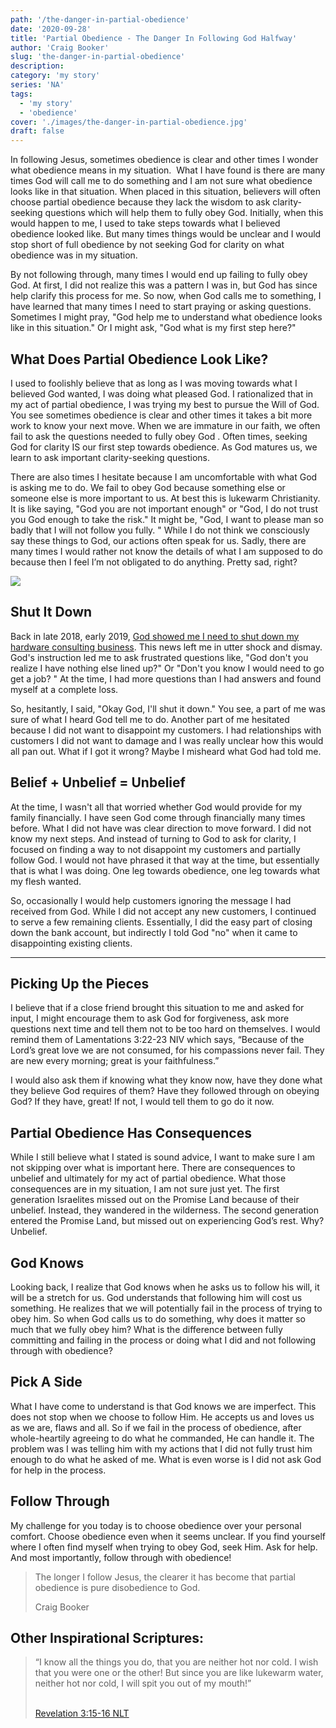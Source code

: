 ```yaml
---
path: '/the-danger-in-partial-obedience'
date: '2020-09-28'
title: 'Partial Obedience - The Danger In Following God Halfway'
author: 'Craig Booker'
slug: 'the-danger-in-partial-obedience'
description:
category: 'my story'
series: 'NA'
tags:
  - 'my story'
  - 'obedience'
cover: './images/the-danger-in-partial-obedience.jpg'
draft: false
---
```


In following Jesus, sometimes obedience is clear and other times I wonder what obedience means in my situation.  What I have found is there are many times God will call me to do something and I am not sure what obedience looks like in that situation. When placed in this situation, believers will often choose partial obedience because they lack the wisdom to ask clarity-seeking questions which will help them to fully obey God. Initially, when this would happen to me, I used to take steps towards what I believed obedience looked like. But many times things would be unclear and I would stop short of full obedience by not seeking God for clarity on what obedience was in my situation.

By not following through, many times I would end up failing to fully obey God. At first, I did not realize this was a pattern I was in, but God has since help clarify this process for me. So now, when God calls me to something, I have learned that many times I need to start praying or asking questions. Sometimes I might pray, "God help me to understand what obedience looks like in this situation." Or I might ask, "God what is my first step here?"

## What Does Partial Obedience Look Like?

I used to foolishly believe that as long as I was moving towards what I believed God wanted, I was doing what pleased God. I rationalized that in my act of partial obedience, I was trying my best to pursue the Will of God. You see sometimes obedience is clear and other times it takes a bit more work to know your next move. When we are immature in our faith, we often fail to ask the questions needed to fully obey God . Often times, seeking God for clarity IS our first step towards obedience. As God matures us, we learn to ask important clarity-seeking questions.

There are also times I hesitate because I am uncomfortable with what God is asking me to do. We fail to obey God because something else or someone else is more important to us. At best this is lukewarm Christianity. It is like saying, "God you are not important enough" or "God, I do not trust you God enough to take the risk." It might be, "God, I want to please man so badly that I will not follow you fully. " While I do not think we consciously say these things to God, our actions often speak for us. Sadly, there are many times I would rather not know the details of what I am supposed to do because then I feel I’m not obligated to do anything. Pretty sad, right?

![](images/the-danger-in-partial-obedience-1024x683.jpg)

## Shut It Down

Back in late 2018, early 2019, [God showed me I need to shut down my hardware consulting business](https://craigbooker.com/i-am-doing-something-new/). This news left me in utter shock and dismay. God's instruction led me to ask frustrated questions like, "God don't you realize I have nothing else lined up?" Or "Don't you know I would need to go get a job? " At the time, I had more questions than I had answers and found myself at a complete loss.

So, hesitantly, I said, "Okay God, I'll shut it down." You see, a part of me was sure of what I heard God tell me to do. Another part of me hesitated because I did not want to disappoint my customers. I had relationships with customers I did not want to damage and I was really unclear how this would all pan out. What if I got it wrong? Maybe I misheard what God had told me.

## Belief + Unbelief = Unbelief

At the time, I wasn't all that worried whether God would provide for my family financially. I have seen God come through financially many times before. What I did not have was clear direction to move forward. I did not know my next steps. And instead of turning to God to ask for clarity, I focused on finding a way to not disappoint my customers and partially follow God. I would not have phrased it that way at the time, but essentially that is what I was doing. One leg towards obedience, one leg towards what my flesh wanted.

So, occasionally I would help customers ignoring the message I had received from God. While I did not accept any new customers, I continued to serve a few remaining clients. Essentially, I did the easy part of closing down the bank account, but indirectly I told God "no" when it came to disappointing existing clients.

---

## Picking Up the Pieces

I believe that if a close friend brought this situation to me and asked for input, I might encourage them to ask God for forgiveness, ask more questions next time and tell them not to be too hard on themselves. I would remind them of Lamentations‬ ‭3:22-23‬ ‭NIV which says, “Because of the Lord’s great love we are not consumed, for his compassions never fail. They are new every morning; great is your faithfulness.”

I would also ask them if knowing what they know now, have they done what they believe God requires of them? Have they followed through on obeying God? If they have, great! If not, I would tell them to go do it now.

## Partial Obedience Has Consequences

While I still believe what I stated is sound advice, I want to make sure I am not skipping over what is important here. There are consequences to unbelief and ultimately for my act of partial obedience. What those consequences are in my situation, I am not sure just yet. The first generation Israelites missed out on the Promise Land because of their unbelief. Instead, they wandered in the wilderness. The second generation entered the Promise Land, but missed out on experiencing God’s rest. Why? Unbelief.

## God Knows

Looking back, I realize that God knows when he asks us to follow his will, it will be a stretch for us. God understands that following him will cost us something. He realizes that we will potentially fail in the process of trying to obey him. So when God calls us to do something, why does it matter so much that we fully obey him? What is the difference between fully committing and failing in the process or doing what I did and not following through with obedience?

## Pick A Side

What I have come to understand is that God knows we are imperfect. This does not stop when we choose to follow Him. He accepts us and loves us as we are, flaws and all. So if we fail in the process of obedience, after whole-heartily agreeing to do what he commanded, He can handle it. The problem was I was telling him with my actions that I did not fully trust him enough to do what he asked of me. What is even worse is I did not ask God for help in the process.

## Follow **Through**

My challenge for you today is to choose obedience over your personal comfort. Choose obedience even when it seems unclear. If you find yourself where I often find myself when trying to obey God, seek Him. Ask for help. And most importantly, follow through with obedience!

> The longer I follow Jesus, the clearer it has become that partial obedience is pure disobedience to God.
>
> Craig Booker

## Other Inspirational Scriptures:

> “I know all the things you do, that you are neither hot nor cold. I wish that you were one or the other! But since you are like lukewarm water, neither hot nor cold, I will spit you out of my mouth!”  
> ‭‭
>
> [Revelation‬ ‭3:15-16‬ ‭NLT‬‬](https://my.bible.com/bible/116/REV.3.15-16)
